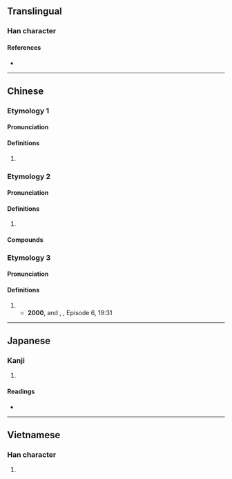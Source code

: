 {{character info}}
==Translingual==

===Han character===
{{Han char|rn=30|rad=口|as=13|sn=16|four=67082|canj=RYAO|ids=⿰口歆}}

====References====
* {{Han ref|kx=0211.121|dkj=04427|hdz=10693.110|uh=5677|ud=22135|bh=E946|bd=59718}}

----

==Chinese==
{{zh-forms}}

===Etymology 1===

====Pronunciation====
{{zh-pron
|m=xīn
|c=
|cat=v
}}

====Definitions====
{{zh-hanzi}}

# {{rfdef|zh}}

===Etymology 2===

====Pronunciation====
{{zh-pron
|m=hēn
|c=
|cat=
}}

====Definitions====
{{zh-hanzi}}

# {{rfdef|zh}}

====Compounds====
{{zh-der|噷嘚|噷動|噷喝|噷噷|惡噷噷|迭噷}}

===Etymology 3===

====Pronunciation====
{{zh-pron
|m=hm
|c=
|cat=
}}

====Definitions====
{{zh-hanzi}}

# {{ng|Used as an interjection to express disagreement, reproach or dissatisfaction.}}
#* '''2000''', {{w2|zh|梁左}} and {{lang|zh|梁歡}}, {{w2|zh|pref=《|閒人馬大姐|suf=》}}, Episode 6, 19:31
#*: {{zh-x|你 媽 這{zhèi} 輩子{zi}，掙.錢 掙 的 就 是 辛苦 錢。偷工減料 從來 不幹；坑{kēng‐}蒙{mēng‐}拐{guǎi‐}騙，那 更 是 沒有。為{wéi}人 就 這{zèn}麼 正派；活 得{de} 就 這{zèn}麼 硬氣{qi}。噷{hm}！||M-BJ}}

----

==Japanese==

===Kanji===
{{ja-kanji|grade=|rs=口13}}

# {{rfdef|ja|sort=口13}}

====Readings====
* {{ja-readings|on=[[きん]] (kin)|kun=}}

----

==Vietnamese==

===Han character===
{{vi-readings|reading=hăm, ham, hấm, hậm, hẩm|rs=口13}}

# {{rfdef|vi}}